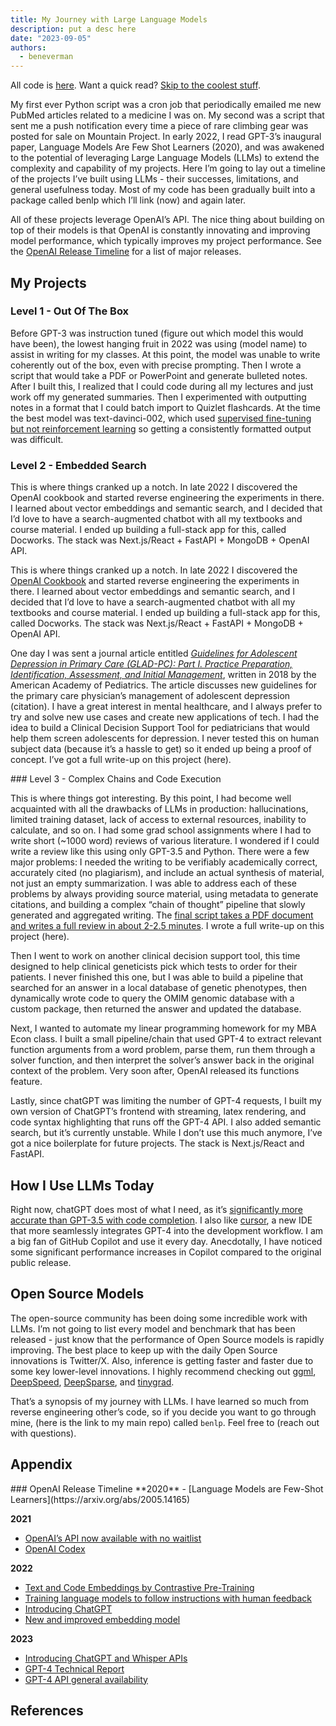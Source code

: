 ```yaml
---
title: My Journey with Large Language Models
description: put a desc here
date: "2023-09-05"
authors:
  - beneverman
---
```


<Callout type='warning'>All code is [here](https://github.com/beverm2391). Want a quick read? <a className='font-medium underline underline-offset-4 dark:text-white text-slate-800' href='#level-3'>Skip to the coolest stuff</a>.</Callout>

My first ever Python script was a cron job that periodically emailed me new PubMed articles related to a medicine I was on. My second was a script that sent me a push notification every time a piece of rare climbing gear was posted for sale on Mountain Project. In early 2022, I read GPT-3’s inaugural paper, Language Models Are Few Shot Learners (2020), and was awakened to the potential of leveraging Large Language Models (LLMs) to extend the complexity and capability of my projects. Here I’m going to lay out a timeline of the projects I’ve built using LLMs - their successes, limitations, and general usefulness today. Most of my code has been gradually built into a package called benlp which I’ll link (now) and again later. 

All of these projects leverage OpenAI’s API. The nice thing about building on top of their models is that OpenAI is constantly innovating and improving model performance, which typically improves my project performance. See the <a className='font-medium underline underline-offset-4 dark:text-white text-slate-800' href='#oai-timeline'>OpenAI Release Timeline</a> for a list of major releases.

## My Projects

### Level 1 - Out Of The Box

Before GPT-3 was instruction tuned (figure out which model this would have been), the lowest hanging fruit in 2022 was using (model name) to assist in writing for my classes. At this point, the model was unable to write coherently out of the box, even with precise prompting. Then I wrote a script that would take a PDF or PowerPoint and generate bulleted notes. After I built this, I realized that I could code during all my lectures and just work off my generated summaries. Then I experimented with outputting notes in a format that I could batch import to Quizlet flashcards. At the time the best model was text-davinci-002, which used [supervised fine-tuning but not reinforcement learning](https://arxiv.org/abs/2303.10420) so getting a consistently formatted output was difficult. 

### Level 2 - Embedded Search

This is where things cranked up a notch. In late 2022 I discovered the OpenAI cookbook and started reverse engineering the experiments in there. I learned about vector embeddings and semantic search, and I decided that I’d love to have a search-augmented chatbot with all my textbooks and course material. I ended up building a full-stack app for this, called Docworks. The stack was Next.js/React + FastAPI + MongoDB + OpenAI API. 

This is where things cranked up a notch. In late 2022 I discovered the [OpenAI Cookbook](https://github.com/openai/openai-cookbook/tree/main/examples) and started reverse engineering the experiments in there. I learned about vector embeddings and semantic search, and I decided that I’d love to have a search-augmented chatbot with all my textbooks and course material. I ended up building a full-stack app for this, called Docworks. The stack was Next.js/React + FastAPI + MongoDB + OpenAI API. 

One day I was sent a journal article entitled *[Guidelines for Adolescent Depression in Primary Care (GLAD-PC): Part I. Practice Preparation, Identification, Assessment, and Initial Management](https://publications.aap.org/pediatrics/article/141/3/e20174081/37626/Guidelines-for-Adolescent-Depression-in-Primary?autologincheck=redirected)*, written in 2018 by the American Academy of Pediatrics. The article discusses new guidelines for the primary care physician’s management of adolescent depression (citation). I have a great interest in mental healthcare, and I always prefer to try and solve new use cases and create new applications of tech. I had the idea to build a Clinical Decision Support Tool for pediatricians that would help them screen adolescents for depression. I never tested this on human subject data (because it’s a hassle to get) so it ended up being a proof of concept. I’ve got a full write-up on this project (here).

<span id='level-3'/>
### Level 3 - Complex Chains and Code Execution

This is where things got interesting. By this point, I had become well acquainted with all the drawbacks of LLMs in production: hallucinations, limited training dataset, lack of access to external resources, inability to calculate, and so on. I had some grad school assignments where I had to write short (~1000 word) reviews of various literature. I wondered if I could write a review like this using only GPT-3.5 and Python.  There were a few major problems: I needed the writing to be verifiably academically correct, accurately cited (no plagiarism), and include an actual synthesis of material, not just an empty summarization. I was able to address each of these problems by always providing source material, using metadata to generate citations, and building a complex “chain of thought” pipeline that slowly generated and aggregated writing. The [final script takes a PDF document and writes a full review in about 2-2.5 minutes](https://github.com/beverm2391/ai-summarizer). I wrote a full write-up on this project (here).

Then I went to work on another clinical decision support tool, this time designed to help clinical geneticists pick which tests to order for their patients. I never finished this one, but I was able to build a pipeline that searched for an answer in a local database of genetic phenotypes, then dynamically wrote code to query the OMIM genomic database with a custom package, then returned the answer and updated the database.

Next, I wanted to automate my linear programming homework for my MBA Econ class. I built a small pipeline/chain that used GPT-4 to extract relevant function arguments from a word problem, parse them, run them through a solver function, and then interpret the solver’s answer back in the original context of the problem. Very soon after, OpenAI released its functions feature.

Lastly, since chatGPT was limiting the number of GPT-4 requests, I built my own version of ChatGPT’s frontend with streaming, latex rendering, and code syntax highlighting that runs off the GPT-4 API.  I also added semantic search, but it’s currently unstable. While I don’t use this much anymore, I’ve got a nice boilerplate for future projects. The stack is Next.js/React and FastAPI.

## How I Use LLMs Today

Right now, chatGPT does most of what I need, as it’s [significantly more accurate than GPT-3.5 with code completion](https://arxiv.org/abs/2303.08774). I also like [cursor](https://www.cursor.so/), a new IDE that more seamlessly integrates GPT-4 into the development workflow. I am a big fan of GitHub Copilot and use it every day. Anecdotally, I have noticed some significant performance increases in Copilot compared to the original public release.

## Open Source Models

The open-source community has been doing some incredible work with LLMs. I’m not going to list every model and benchmark that has been released - just know that the performance of Open Source models is rapidly improving. The best place to keep up with the daily Open Source innovations is Twitter/X. Also, inference is getting faster and faster due to some key lower-level innovations. I highly recommend checking out [ggml](https://ggml.ai/), [DeepSpeed](https://github.com/microsoft/DeepSpeed), [DeepSparse](https://github.com/neuralmagic/deepsparse), and [tinygrad](https://github.com/tinygrad/tinygrad).

That’s a synopsis of my journey with LLMs. I have learned so much from reverse engineering other’s code, so if you decide you want to go through mine, (here is the link to my main repo) called `benlp`. Feel free to (reach out with questions).

## Appendix 

<span id="oai-timeline"/>
### OpenAI Release Timeline
**2020**
- [Language Models are Few-Shot Learners](https://arxiv.org/abs/2005.14165)

**2021**
- [OpenAI’s API now available with no waitlist](https://openai.com/blog/api-no-waitlist)
- [OpenAI Codex](https://openai.com/blog/openai-codex)

**2022**
- [Text and Code Embeddings by Contrastive Pre-Training](https://arxiv.org/abs/2201.10005)
- [Training language models to follow instructions with human feedback](https://arxiv.org/abs/2203.02155)
- [Introducing ChatGPT](https://openai.com/blog/chatgpt)
- [New and improved embedding model](https://openai.com/blog/new-and-improved-embedding-model)

**2023**
- [Introducing ChatGPT and Whisper APIs](https://openai.com/blog/introducing-chatgpt-and-whisper-apis)
- [GPT-4 Technical Report](https://arxiv.org/abs/2303.08774)
- [GPT-4 API general availability](https://openai.com/blog/gpt-4-api-general-availability)

## References